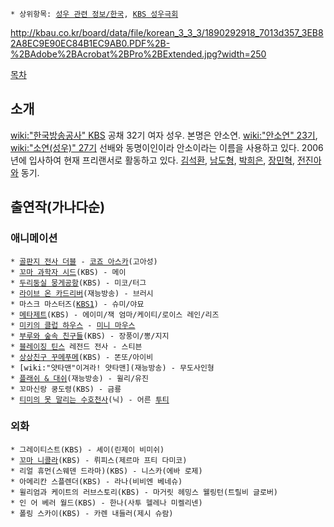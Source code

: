  * 상위항목: [[성우 관련 정보/한국]], [[KBS 성우극회]]

http://kbau.co.kr/board/data/file/korean_3_3_3/1890292918_7013d357_3EB82A8EC9E90EC84B1EC9AB0.PDF%2B-%2BAdobe%2BAcrobat%2BPro%2BExtended.jpg?width=250

[[목차]]

== 소개 ==
[[wiki:"한국방송공사" KBS]] 공채 32기 여자 성우. 본명은 안소연. [[wiki:"안소연" 23기]], [[wiki:"소연(성우)" 27기]] 선배와 동명이인이라 안소이라는 이름을 사용하고 있다. 2006년에 입사하여 현재 프리랜서로 활동하고 있다. [[김석환]], [[남도형]], [[박희은]], [[장민혁]], [[전진아]]와 동기.

== 출연작(가나다순) ==
=== 애니메이션 ===
 * [[골판지 전사 더블]] - [[코죠 아스카]](고아성)
 * [[꼬마 과학자 시드]](KBS) - 메이
 * [[두리둥실 뭉게공항]](KBS) - 미코/터그
 * [[라이브 온 카드리버]](재능방송) - 브러시
 * 마스크 마스터즈([[KBS1]]) - 슈미/야묘
 * [[메타제트]](KBS) - 에이미/잭 엄마/케이티/로이스 레인/리즈
 * [[미키의 클럽 하우스]] - [[미니 마우스]]
 * [[부루와 숲속 친구들]](KBS) - 장풍이/뽕/지지
 * [[블레이징 틴스]] 레전드 전사 - 스티븐
 * [[상상친구 꾸메푸메]](KBS) - 똔또/아이비
 * [wiki:"얏타맨"이겨라! 얏타맨](재능방송) - 무도사인형
 * [[플래쉬 & 대쉬]](재능방송) - 윌리/유진
 * 꼬마신랑 쿵도령(KBS) - 금룡
 * [[티미의 못 말리는 수호천사]](닉) - 어른 [[투티]]
=== 외화 ===
 * 그레이티스트(KBS) - 셰이(린제이 비미쉬)
 * [[꼬마 니콜라]](KBS) - 뤼피스(제르마 프티 다미코)
 * 리얼 휴먼(스웨덴 드라마)(KBS) - 니스카(에바 로제)
 * 아메리칸 스플렌더(KBS) - 라나(비비엔 베네슈)
 * 윌리엄과 케이트의 러브스토리(KBS) - 마거릿 헤밍스 웰링턴(트릴비 글로버)
 * 인 어 베러 월드(KBS) - 한나(사투 헬레나 미켈리넨)
 * 폴링 스카이(KBS) - 카렌 내들러(제시 슈람)
